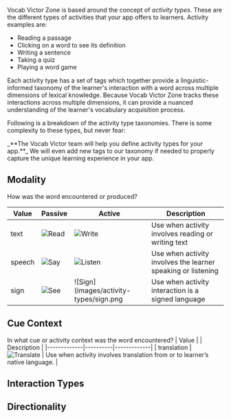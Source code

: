 Vocab Victor Zone is based around the concept of _activity types_. These are the different types of activities that your app offers to learners. Activity examples are:

- Reading a passage
- Clicking on a word to see its definition
- Writing a sentence
- Taking a quiz
- Playing a word game

Each activity type has a set of tags which together provide a linguistic-informed taxonomy of the learner's interaction with a word across multiple dimensions of lexical knowledge. Because Vocab Victor Zone tracks these interactions across multiple dimensions, it can provide a nuanced understanding of the learner's vocabulary acquisition process.

Following is a breakdown of the activity type taxonomies. There is some complexity to these types, but never fear:

<Tip>
  _**The Vocab Victor team will help you define activity types for your app.**_
  We will even add new tags to our taxonomy if needed to properly capture the
  unique learning experience in your app.
</Tip>

## Modality

How was the word encountered or produced?

| Value | Passive | Active | Description |
|----------|----------|----------|----------|
| text  | ![Read](images/activity-types/read.png)  | ![Write](images/activity-types/write.png)  | Use when activity involves reading or writing text  |
| speech  | ![Say](images/activity-types/say.png)  | ![Listen](images/activity-types/hear.png)  | Use when activity involves the learner speaking or listening  |
| sign | ![See](images/activity-types/see.png) | ![Sign](images/activity-types/sign.png| Use when activity interaction is a signed language |

## Cue Context
In what cue or activity context was the word encountered?
| Value       |          | Description |
|-------------|----------|-------------|
| translation | ![Translate](images/activity-types/translate.png) | Use when activity involves translation from or to learner’s native language. |

## Interaction Types

## Directionality
